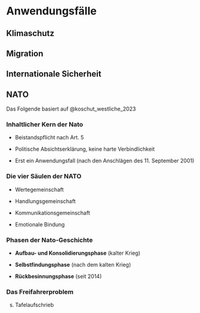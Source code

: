 # Anwendungsfälle

## Klimaschutz 

## Migration

## Internationale Sicherheit 

## NATO

Das Folgende basiert auf @koschut_westliche_2023

### Inhaltlicher Kern der Nato

- Beistandspflicht nach Art. 5

- Politische Absichtserklärung, keine harte Verbindlichkeit

- Erst ein Anwendungsfall (nach den Anschlägen des 11. September 2001)

### Die vier Säulen der NATO

- Wertegemeinschaft

- Handlungsgemeinschaft

- Kommunikationsgemeinschaft

- Emotionale Bindung



### Phasen der Nato-Geschichte

- **Aufbau- und Konsolidierungsphase** (kalter Krieg)

- **Selbstfindungsphase** (nach dem kalten Krieg)

- **Rückbesinnungsphase** (seit 2014)

### Das Freifahrerproblem 

s. Tafelaufschrieb